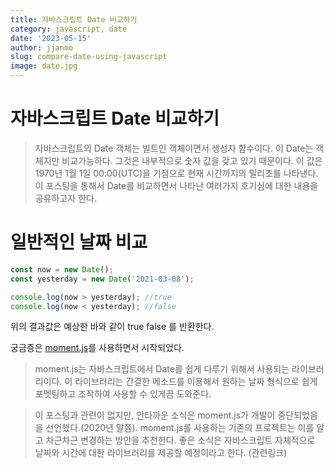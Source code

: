 ```yaml
---
title: 자바스크립트 Date 비교하기
category: javascript, date
date: '2023-05-15'
author: jjanmo
slug: compare-date-using-javascript
image: date.jpg
---
```


# 자바스크립트 Date 비교하기

> 자바스크립트의 Date 객체는 빌트인 객체이면서 생성자 함수이다. 이 Date는 객체지만 비교가능하다. 그것은 내부적으로 숫자 값을 갖고 있기 때문이다. 이 값은 1970년 1월 1일 00:00(UTC)을 기점으로 현재 시간까지의 밀리초를 나타낸다. 이 포스팅을 통해서 Date를 비교하면서 나타난 여러가지 호기심에 대한 내용을 공유하고자 한다.

# 일반적인 날짜 비교

```js
const now = new Date();
const yesterday = new Date('2021-03-08');

console.log(now > yesterday); //true
console.log(now < yesterday); //false
```

위의 결과값은 예상한 바와 같이 true false 를 반환한다.

궁금증은 [moment.js](https://momentjs.com/)를 사용하면서 시작되었다.

> moment.js는 자바스크립트에서 Date를 쉽게 다루기 위해서 사용되는 라이브러리이다. 이 라이브러리는 간결한 메소드를 이용해서 원하는 날짜 형식으로 쉽게 포멧팅하고 조작하여 사용할 수 있게끔 도와준다.

> 이 포스팅과 관련이 없지만, 안타까운 소식은 moment.js가 개발이 중단되었음을 선언했다.(2020년 말쯤). moment.js를 사용하는 기존의 프로젝트는 이를 알고 차근차근 변경하는 방안을 추천한다. 좋은 소식은 자바스크립트 자체적으로 날짜와 시간에 대한 라이브러리를 제공할 예정이라고 한다. (관련링크)
